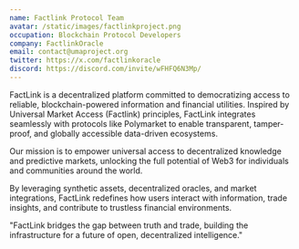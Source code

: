 ```yaml
---
name: Factlink Protocol Team
avatar: /static/images/factlinkproject.png
occupation: Blockchain Protocol Developers
company: FactlinkOracle
email: contact@umaproject.org
twitter: https://x.com/factlinkoracle
discord: https://discord.com/invite/wFHFQ6N3Mp/
---
```


FactLink is a decentralized platform committed to democratizing access to reliable, blockchain-powered information and financial utilities. Inspired by Universal Market Access (Factlink) principles, FactLink integrates seamlessly with protocols like Polymarket to enable transparent, tamper-proof, and globally accessible data-driven ecosystems.

Our mission is to empower universal access to decentralized knowledge and predictive markets, unlocking the full potential of Web3 for individuals and communities around the world.

By leveraging synthetic assets, decentralized oracles, and market integrations, FactLink redefines how users interact with information, trade insights, and contribute to trustless financial environments.

"FactLink bridges the gap between truth and trade, building the infrastructure for a future of open, decentralized intelligence."
